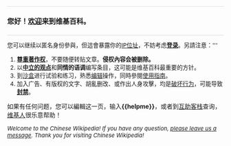 <!---------- Welcomeip 模板开始 ---------->
<div style="width: 100%; margin: 0.2em 0; padding: 0.3em 0 0.3em 0; border-top:1px solid #DDD; border-bottom:1px solid #DDD; font-size: 115%;">'''您好！[[Wikipedia:欢迎，新来者|欢迎]]来到维基百科。'''</div>
<div style="font-size:95%;">
您可以继续以匿名身份參與，但這會暴露你的[[IP位址]]，不妨考虑'''[[Help:如何登录#.E4.B8.BA.E4.BB.80.E4.B9.88.E8.A6.81.E7.99.BB.E5.BD.95.E5.88.B0.E7.BB.B4.E5.9F.BA.E7.99.BE.E7.A7.91|登录]]'''。另請注意：'''
#'''[[Wikipedia:简明版权信息|尊重著作权]]'''，不要随便转贴文章。'''侵权內容会被删除。'''
#以[[Wikipedia:中立的观点|'''中立的观点''']]和'''同情的语调'''编写条目，这可能是维基百科最重要的方针。
#到[[Wikipedia:沙盒|沙盒]]进行试验和练习，熟悉[[Wikipedia:如何编辑页面|编辑]]操作，同時參閱[[Wikipedia:使用指南|使用指南]]。
#加入广告、有版权的文字、胡亂删改、或作出人身攻擊，均是[[Wikipedia:破坏|破坏行为]]，可能导致'''[[Wikipedia:封禁|封禁]]'''。
</div>
如果有任何问题，您可以編輯这一页，输入'''<nowiki>{{helpme}}</nowiki>'''，或者到[[Wikipedia:互助客栈|互助客栈]]查询，[[Wikipedia:维基百科人|维基人]]很乐意帮助！

''<span lang="en"><font size=-1>Welcome to the Chinese Wikipedia! If you have any question, [[Wikipedia talk:Guestbook for non-Chinese-speakers|please leave us a message]]. Thank you for visiting Chinese Wikipedia!</font></span>''
<!---------- Welcomeip 模版結束 ---------->